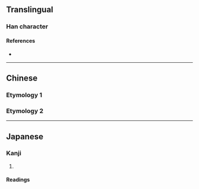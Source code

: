 {{character info/new}}
{{also|義|乂|叉}}

==Translingual==
{{stroke order}}

===Han character===
{{Han char|rn=3|rad=丶|as=02|sn=3|four=|canj=IK,XIK|ids=⿶乂丶}}

====References====
* {{Han ref|kx=0082.031|dkj=00124|dj=0165.120|hdz=10042.100|uh=4E49|ud=20041}}

----

==Chinese==

===Etymology 1===
{{zh-see|義|sv}}

===Etymology 2===
{{zh-see|叉|v}}

----

==Japanese==

===Kanji===
{{ja-kanji|grade=uc|rs=丶02}}

# {{alternative form of|叉|lang=ja}}

====Readings====
{{ja-readings|kanon=[[さ]] (sa)|goon=[[しゃ]] (sha)|kun=[[また]] (mata)}}